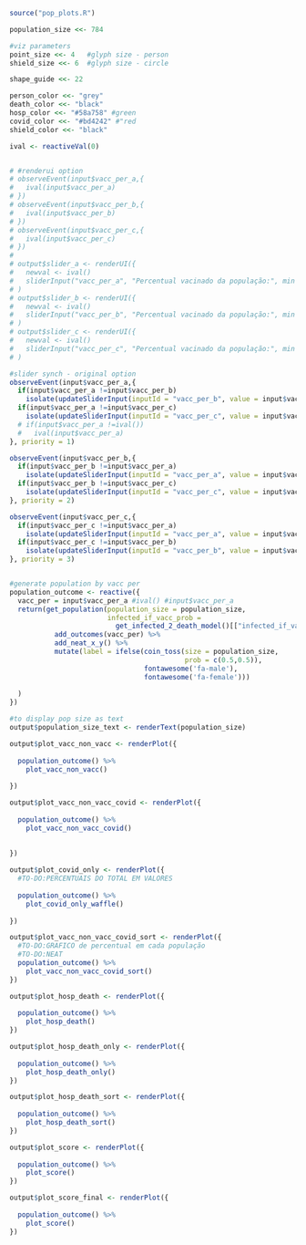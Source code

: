 
```r
source("pop_plots.R")

population_size <<- 784

#viz parameters
point_size <<- 4   #glyph size - person
shield_size <<- 6  #glyph size - circle

shape_guide <<- 22

person_color <<- "grey"
death_color <<- "black"
hosp_color <<- "#58a758" #green
covid_color <<- "#bd4242" #"red
shield_color <<- "black"

ival <- reactiveVal(0)


# #renderui option
# observeEvent(input$vacc_per_a,{
#   ival(input$vacc_per_a)
# })
# observeEvent(input$vacc_per_b,{
#   ival(input$vacc_per_b)
# })
# observeEvent(input$vacc_per_c,{
#   ival(input$vacc_per_c)
# })
# 
# output$slider_a <- renderUI({
#   newval <- ival()
#   sliderInput("vacc_per_a", "Percentual vacinado da população:", min = 0, max = 100, value = newval)}
# )
# output$slider_b <- renderUI({
#   newval <- ival()
#   sliderInput("vacc_per_b", "Percentual vacinado da população:", min = 0, max = 100, value = newval)}
# )
# output$slider_c <- renderUI({
#   newval <- ival()
#   sliderInput("vacc_per_c", "Percentual vacinado da população:", min = 0, max = 100, value = newval)}
# )

#slider synch - original option
observeEvent(input$vacc_per_a,{
  if(input$vacc_per_a !=input$vacc_per_b)
    isolate(updateSliderInput(inputId = "vacc_per_b", value = input$vacc_per_a))
  if(input$vacc_per_a !=input$vacc_per_c)
    isolate(updateSliderInput(inputId = "vacc_per_c", value = input$vacc_per_a))
  # if(input$vacc_per_a !=ival())
  #   ival(input$vacc_per_a)
}, priority = 1)

observeEvent(input$vacc_per_b,{
  if(input$vacc_per_b !=input$vacc_per_a)
    isolate(updateSliderInput(inputId = "vacc_per_a", value = input$vacc_per_b))
  if(input$vacc_per_b !=input$vacc_per_c)
    isolate(updateSliderInput(inputId = "vacc_per_c", value = input$vacc_per_b))
}, priority = 2)

observeEvent(input$vacc_per_c,{
  if(input$vacc_per_c !=input$vacc_per_a)
    isolate(updateSliderInput(inputId = "vacc_per_a", value = input$vacc_per_c))
  if(input$vacc_per_c !=input$vacc_per_b)
    isolate(updateSliderInput(inputId = "vacc_per_b", value = input$vacc_per_c))
}, priority = 3)


#generate population by vacc per
population_outcome <- reactive({
  vacc_per = input$vacc_per_a #ival() #input$vacc_per_a
  return(get_population(population_size = population_size, 
                        infected_if_vacc_prob = 
                          get_infected_2_death_model()[["infected_if_vacc_prob"]]) %>%
           add_outcomes(vacc_per) %>%
           add_neat_x_y() %>%
           mutate(label = ifelse(coin_toss(size = population_size, 
                                           prob = c(0.5,0.5)),
                                 fontawesome('fa-male'),
                                 fontawesome('fa-female')))
         
  )
})

#to display pop size as text
output$population_size_text <- renderText(population_size)

```

<!-- #PLOT VACC X N VACC -->
```r
output$plot_vacc_non_vacc <- renderPlot({
  
  population_outcome() %>% 
    plot_vacc_non_vacc()
  
})
```

<!-- #PLOT VACC X N VACC X COVID -->
```r
output$plot_vacc_non_vacc_covid <- renderPlot({
  
  population_outcome() %>% 
    plot_vacc_non_vacc_covid()
  
  
})
```

<!-- #PLOT COVID BAR -->
```r
output$plot_covid_only <- renderPlot({
  #TO-DO:PERCENTUAIS DO TOTAL EM VALORES
  
  population_outcome() %>%
    plot_covid_only_waffle()
  
})
```

<!-- #PLOT PERC NA POP  -->
```r
output$plot_vacc_non_vacc_covid_sort <- renderPlot({
  #TO-DO:GRAFICO de percentual em cada população
  #TO-DO:NEAT
  population_outcome() %>%
    plot_vacc_non_vacc_covid_sort()
})
```


<!-- #PLOT HOSP DEATH  -->
```r
output$plot_hosp_death <- renderPlot({
  
  population_outcome() %>%
    plot_hosp_death()
})
```

<!-- #PLOT HOSP DEATH ONLY  -->
```r
output$plot_hosp_death_only <- renderPlot({
  
  population_outcome() %>%
    plot_hosp_death_only()
})
```

<!-- #PLOT HOSP DEATH ONLY  -->
```r
output$plot_hosp_death_sort <- renderPlot({
  
  population_outcome() %>%
    plot_hosp_death_sort()
})
```
<!-- #SCORE PLOT  -->
```r
output$plot_score <- renderPlot({
  
  population_outcome() %>%
    plot_score()
})
```
<!-- #SCORE PLOT  -->
```r
output$plot_score_final <- renderPlot({
  
  population_outcome() %>%
    plot_score()
})
```
